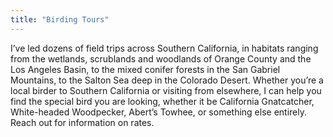 ```yaml
---
title: "Birding Tours"
---
```


I've led dozens of field trips across Southern California, in habitats ranging from the wetlands, scrublands and woodlands of Orange County and the Los Angeles Basin, to the mixed conifer forests in the San Gabriel Mountains, to the Salton Sea deep in the Colorado Desert. Whether you're a local birder to Southern California or visiting from elsewhere, I can help you find the special bird you are looking, whether it be California Gnatcatcher, White-headed Woodpecker, Abert's Towhee, or something else entirely. Reach out for information on rates.
